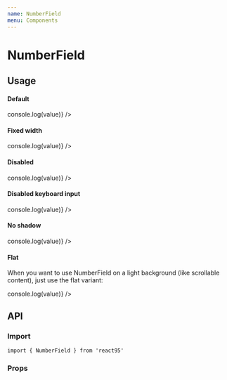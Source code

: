 ```yaml
---
name: NumberField
menu: Components
---
```



# NumberField

## Usage

#### Default

<Playground>
  <NumberField value={1991} onChange={value => console.log(value)} />
</Playground>

#### Fixed width

<Playground>
  <NumberField value={1991} width={94} onChange={value => console.log(value)} />
</Playground>

#### Disabled

<Playground>
  <NumberField disabled value={1991} onChange={value => console.log(value)} />
</Playground>

#### Disabled keyboard input

<Playground>
  <NumberField
    disableKeyboardInput
    value={1991}
    onChange={value => console.log(value)}
  />
</Playground>

#### No shadow

<Playground>
  <NumberField
    shadow={false}
    value={1991}
    onChange={value => console.log(value)}
  />
</Playground>

#### Flat

<Playground>
  <Cutout style={{ padding: '2rem', width: '300px' }}>
      <p style={{ lineHeight: 1.3, marginBottom: '1rem' }}>
        When you want to use NumberField on a light background (like scrollable
        content), just use the flat variant:
      </p>
      <NumberField
        variant='flat'
        shadow={false}
        value={1991}
        onChange={value => console.log(value)}
      />
    </Cutout>
</Playground>

## API

### Import

```
import { NumberField } from 'react95'
```

### Props

<Props of={NumberField} />
